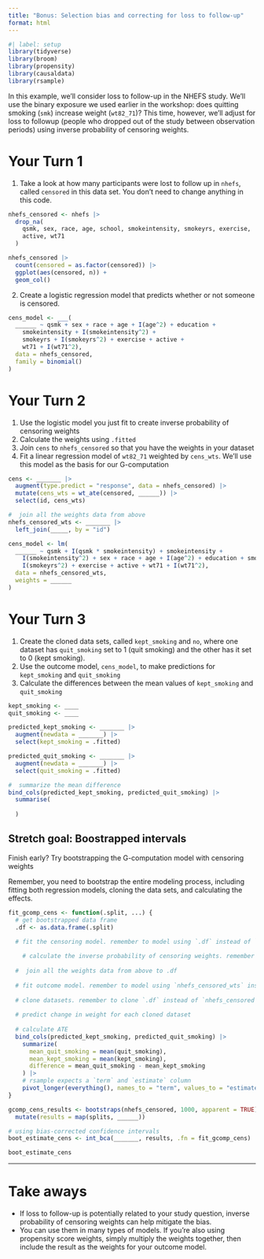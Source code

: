 ```yaml
---
title: "Bonus: Selection bias and correcting for loss to follow-up"
format: html
---
```


```r
#| label: setup
library(tidyverse)
library(broom)
library(propensity)
library(causaldata)
library(rsample)
```

In this example, we'll consider loss to follow-up in the NHEFS study. We'll use the binary exposure we used earlier in the workshop: does quitting smoking (`smk`) increase weight (`wt82_71`)? This time, however, we'll adjust for loss to followup (people who dropped out of the study between observation periods) using inverse probability of censoring weights.

# Your Turn 1

1. Take a look at how many participants were lost to follow up in `nhefs`, called `censored` in this data set. You don't need to change anything in this code.

```r
nhefs_censored <- nhefs |>
  drop_na(
    qsmk, sex, race, age, school, smokeintensity, smokeyrs, exercise,
    active, wt71
  )

nhefs_censored |>
  count(censored = as.factor(censored)) |>
  ggplot(aes(censored, n)) + 
  geom_col()
```

2. Create a logistic regression model that predicts whether or not someone is censored. 

```r
cens_model <- ___(
  ______ ~ qsmk + sex + race + age + I(age^2) + education +
    smokeintensity + I(smokeintensity^2) +
    smokeyrs + I(smokeyrs^2) + exercise + active +
    wt71 + I(wt71^2),
  data = nhefs_censored, 
  family = binomial()
)
```

# Your Turn 2

1. Use the logistic model you just fit to create inverse probability of censoring weights
2. Calculate the weights using `.fitted`
3. Join `cens` to `nhefs_censored` so that you have the weights in your dataset
4. Fit a linear regression model of `wt82_71` weighted by `cens_wts`. We'll use this model as the basis for our G-computation

```r
cens <- _______ |>
  augment(type.predict = "response", data = nhefs_censored) |>
  mutate(cens_wts = wt_ate(censored, ______)) |>
  select(id, cens_wts)

#  join all the weights data from above
nhefs_censored_wts <- _______ |>
  left_join(_____, by = "id")

cens_model <- lm(
  ______ ~ qsmk + I(qsmk * smokeintensity) + smokeintensity +
    I(smokeintensity^2) + sex + race + age + I(age^2) + education + smokeyrs +
    I(smokeyrs^2) + exercise + active + wt71 + I(wt71^2),
  data = nhefs_censored_wts,
  weights = ______
)
```

# Your Turn 3

1. Create the cloned data sets, called `kept_smoking` and `no`, where one dataset has `quit_smoking` set to 1 (quit smoking) and the other has it set to 0 (kept smoking).
2. Use the outcome model, `cens_model`, to make predictions for `kept_smoking` and `quit_smoking` 
3. Calculate the differences between the mean values of `kept_smoking` and `quit_smoking`

```r
kept_smoking <- ____
quit_smoking <- ____

predicted_kept_smoking <- _______ |>
  augment(newdata = _______) |>
  select(kept_smoking = .fitted)

predicted_quit_smoking <- _______ |>
  augment(newdata = _______) |>
  select(quit_smoking = .fitted)

#  summarize the mean difference
bind_cols(predicted_kept_smoking, predicted_quit_smoking) |>
  summarise(
    
  )
```

## Stretch goal: Boostrapped intervals

Finish early? Try bootstrapping the G-computation model with censoring weights

Remember, you need to bootstrap the entire modeling process, including fitting both regression models, cloning the data sets, and calculating the effects.

```r
fit_gcomp_cens <- function(.split, ...) { 
  # get bootstrapped data frame
  .df <- as.data.frame(.split)
  
  # fit the censoring model. remember to model using `.df` instead of `nhefs_censored`

    # calculate the inverse probability of censoring weights. remember to predict `.df` instead of `nhefs_censored`
  
  #  join all the weights data from above to .df
  
  # fit outcome model. remember to model using `nhefs_censored_wts` instead of `nhefs_censored` or `.df`
  
  # clone datasets. remember to clone `.df` instead of `nhefs_censored`
  
  # predict change in weight for each cloned dataset
  
  # calculate ATE
  bind_cols(predicted_kept_smoking, predicted_quit_smoking) |>
    summarize(
      mean_quit_smoking = mean(quit_smoking),
      mean_kept_smoking = mean(kept_smoking),
      difference = mean_quit_smoking - mean_kept_smoking
    ) |>
    # rsample expects a `term` and `estimate` column
    pivot_longer(everything(), names_to = "term", values_to = "estimate")
}

gcomp_cens_results <- bootstraps(nhefs_censored, 1000, apparent = TRUE) |>
  mutate(results = map(splits, ______))

# using bias-corrected confidence intervals
boot_estimate_cens <- int_bca(_______, results, .fn = fit_gcomp_cens)

boot_estimate_cens
```

***

# Take aways

* If loss to follow-up is potentially related to your study question, inverse probability of censoring weights can help mitigate the bias.
* You can use them in many types of models. If you're also using propensity score weights, simply multiply the weights together, then include the result as the weights for your outcome model.

